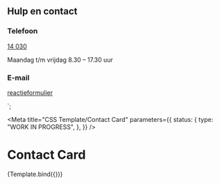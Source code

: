 <!-- @license CC0-1.0 -->


  <h2 class="utrecht-heading-2">Hulp en contact</h2>
  <div class="utrecht-contact-card__content">
    <div class="utrecht-contact-card__section">
      <h3 class="utrecht-heading-3">Telefoon</h3>
      <p class="utrecht-contact-card__telephone utrecht-paragraph">
        <a
          href="tel:14-030"
          class="utrecht-link utrecht-link--telephone"
          title="Telefoonnummer van gemeente Utrecht"
        >
          14 030
        </a>
      </p>
      <p class="utrecht-paragraph">Maandag t/m vrijdag 8.30 – 17.30 uur</p>
    </div>
    <div class="utrecht-contact-card__section">
      <h3 class="utrecht-heading-3">E-mail</h3>
      <p class="utrecht-paragraph">
        <a
          class="utrecht-link"
          href="https://www.utrecht.nl/reactieformulier"
          title="Algemeen reactieformulier van de gemeente Utrecht"
        >
          reactieformulier
        </a>
      </p>
    </div>
  </div>
</div>`;

<Meta
  title="CSS Template/Contact Card"
  parameters={{
    status: {
      type: "WORK IN PROGRESS",
    },
  }}
/>

# Contact Card

<Canvas>
  <Story name="Contact Card">{Template.bind({})}</Story>
</Canvas>
